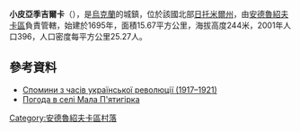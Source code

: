 {{coord|49|51|52|N|28|55|29|E|scale:30000|display=title}}

'''小皮亞季吉爾卡'''（{{lang-uk|Мала П'ятигірка}}），是[[烏克蘭|烏克蘭]]的城鎮，位於該國北部[[日托米爾州|日托米爾州]]，由[[安德魯紹夫卡區|安德魯紹夫卡區]]負責管轄，始建於1695年，面積15.67平方公里，海拔高度244米，2001年人口396，人口密度每平方公里25.27人。

==參考資料== 
* [https://web.archive.org/web/20101121125928/http://lib.rus.ec/b/236269/read#t8 Спомини з часів української революції (1917–1921)]
* [http://weather.in.ua/ua/zhitomirskaja/14555 Погода в селі Мала П'ятигірка] {{Wayback|url=http://weather.in.ua/ua/zhitomirskaja/14555 |date=20160305214038 }}

{{Ukraine-geo-stub}}
[[Category:安德魯紹夫卡區村落|Category:安德魯紹夫卡區村落]]